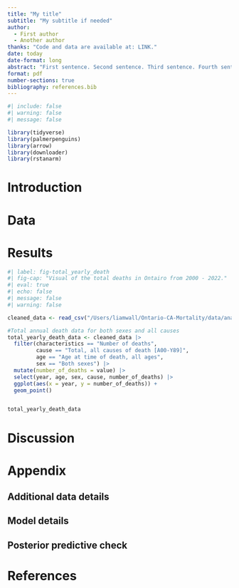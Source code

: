```yaml
---
title: "My title"
subtitle: "My subtitle if needed"
author: 
  - First author
  - Another author
thanks: "Code and data are available at: LINK."
date: today
date-format: long
abstract: "First sentence. Second sentence. Third sentence. Fourth sentence."
format: pdf
number-sections: true
bibliography: references.bib
---
```


```r
#| include: false
#| warning: false
#| message: false

library(tidyverse)
library(palmerpenguins)
library(arrow)
library(downloader)
library(rstanarm)
```


# Introduction

# Data

# Results

```r
#| label: fig-total_yearly_death
#| fig-cap: "Visual of the total deaths in Ontairo from 2000 - 2022."
#| eval: true
#| echo: false
#| message: false
#| warning: false

cleaned_data <- read_csv("/Users/liamwall/Ontario-CA-Mortality/data/analysis_data/cleaned_data.csv")

#Total annual death data for both sexes and all causes
total_yearly_death_data <- cleaned_data |>
  filter(characteristics == "Number of deaths",
         cause == "Total, all causes of death [A00-Y89]",
         age == "Age at time of death, all ages",
         sex == "Both sexes") |>
  mutate(number_of_deaths = value) |>
  select(year, age, sex, cause, number_of_deaths) |>
  ggplot(aes(x = year, y = number_of_deaths)) +
  geom_point()


total_yearly_death_data
```

# Discussion

# Appendix

## Additional data details

## Model details {#sec-model-details}

## Posterior predictive check

# References


